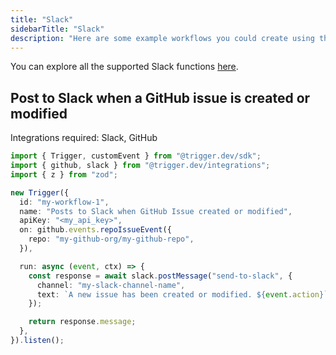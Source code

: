 ```yaml
---
title: "Slack"
sidebarTitle: "Slack"
description: "Here are some example workflows you could create using the Slack integration."
---
```


You can explore all the supported Slack functions [here](/).

## Post to Slack when a GitHub issue is created or modified

Integrations required: Slack, GitHub

```ts
import { Trigger, customEvent } from "@trigger.dev/sdk";
import { github, slack } from "@trigger.dev/integrations";
import { z } from "zod";

new Trigger({
  id: "my-workflow-1",
  name: "Posts to Slack when GitHub Issue created or modified",
  apiKey: "<my_api_key>",
  on: github.events.repoIssueEvent({
    repo: "my-github-org/my-github-repo",
  }),

  run: async (event, ctx) => {
    const response = await slack.postMessage("send-to-slack", {
      channel: "my-slack-channel-name",
      text: `A new issue has been created or modified. ${event.action}`,
    });

    return response.message;
  },
}).listen();
```
